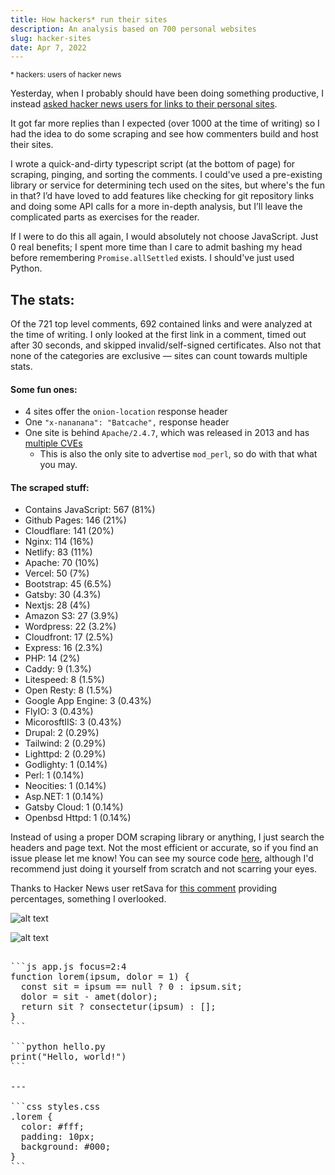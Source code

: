 ```yaml
---
title: How hackers* run their sites
description: An analysis based on 700 personal websites
slug: hacker-sites
date: Apr 7, 2022
---
```


<small>\* hackers: users of hacker news</small>

Yesterday, when I probably should have been doing something productive, I instead [asked hacker news users for links to their personal sites](https://news.ycombinator.com/item?id=30934529).

It got far more replies than I expected (over 1000 at the time of writing) so I had the idea to do some scraping and see how commenters build and host their sites.

I wrote a quick-and-dirty typescript script (at the bottom of page) for scraping, pinging, and sorting the comments. I could've used a pre-existing library or service for determining tech used on the sites, but where's the fun in that? I’d have loved to add features like checking for git repository links and doing some API calls for a more in-depth analysis, but I’ll leave the complicated parts as exercises for the reader.

If I were to do this all again, I would absolutely not choose JavaScript. Just 0 real benefits; I spent more time than I care to admit bashing my head before remembering `Promise.allSettled` exists. I should've just used Python.

## The stats:

Of the 721 top level comments, 692 contained links and were analyzed at the time of writing. I only looked at the first link in a comment, timed out after 30 seconds, and skipped invalid/self-signed certificates. Also not that none of the categories are exclusive &mdash; sites can count towards multiple stats.

#### Some fun ones:

- 4 sites offer the `onion-location` response header
- One `"x-nananana": "Batcache",` response header
- One site is behind `Apache/2.4.7`, which was released in 2013 and has [multiple CVEs](https://www.cvedetails.com/vulnerability-list/vendor_id-45/product_id-66/version_id-524064/Apache-Http-Server-2.4.7.html)
  - This is also the only site to advertise `mod_perl`, so do with that what you may.

#### The scraped stuff:

- Contains JavaScript: 567 (81%)
- Github Pages: 146 (21%)
- Cloudflare: 141 (20%)
- Nginx: 114 (16%)
- Netlify: 83 (11%)
- Apache: 70 (10%)
- Vercel: 50 (7%)
- Bootstrap: 45 (6.5%)
- Gatsby: 30 (4.3%)
- Nextjs: 28 (4%)
- Amazon S3: 27 (3.9%)
- Wordpress: 22 (3.2%)
- Cloudfront: 17 (2.5%)
- Express: 16 (2.3%)
- PHP: 14 (2%)
- Caddy: 9 (1.3%)
- Litespeed: 8 (1.5%)
- Open Resty: 8 (1.5%)
- Google App Engine: 3 (0.43%)
- FlyIO: 3 (0.43%)
- MicorosftIIS: 3 (0.43%)
- Drupal: 2 (0.29%)
- Tailwind: 2 (0.29%)
- Lighttpd: 2 (0.29%)
- Godlighty: 1 (0.14%)
- Perl: 1 (0.14%)
- Neocities: 1 (0.14%)
- Asp.NET: 1 (0.14%)
- Gatsby Cloud: 1 (0.14%)
- Openbsd Httpd: 1 (0.14%)

Instead of using a proper DOM scraping library or anything, I just search the headers and page text. Not the most efficient or accurate, so if you find an issue please let me know! You can see my source code [here](https://paste.maxleiter.com/post/17dd30b8-4fd2-4270-a8a4-c6aab73a0211), although I'd recommend just doing it yourself from scratch and not scarring your eyes.

Thanks to Hacker News user retSava for [this comment](https://news.ycombinator.com/item?id=30954558) providing percentages, something I overlooked.

![alt text](/image.png?width=500&height=400)

<img src="https://maxleiter.com/blog/mobile-font-size/bug.jpg" alt="alt text" />

<pre>

```js app.js focus=2:4
function lorem(ipsum, dolor = 1) {
  const sit = ipsum == null ? 0 : ipsum.sit;
  dolor = sit - amet(dolor);
  return sit ? consectetur(ipsum) : [];
}
```

```python hello.py
print("Hello, world!")
```

---

```css styles.css
.lorem {
  color: #fff;
  padding: 10px;
  background: #000;
}
```

</pre>